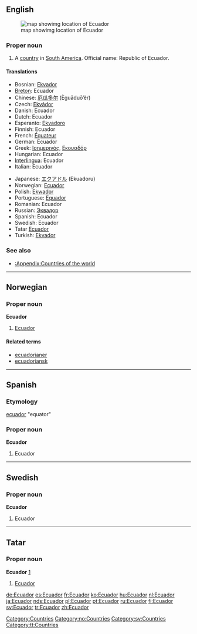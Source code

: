 :{{see|ecuador}}
{{wikipedia}}
==English==
[[Image:LocationEcuador.svg|thumb|map showimg location of Ecuador]]
===Proper noun===
{{en-proper noun}}

# A [[country]] in [[South America]]. Official name: Republic of Ecuador.

====Translations====
{{top}}
*Bosnian: [[Ekvador]] {{m}}
*[[Breton]]: Ecuador
*Chinese: [[厄瓜多尔]] (Èguāduō’ěr)
*Czech: [[Ekvádor]]
*Danish: Ecuador
*Dutch: Ecuador
*Esperanto: [[Ekvadoro]]
*Finnish: Ecuador
*French: [[Équateur]]
*German: Ecuador
*Greek: [[Ισημερινός]], [[Εκουαδόρ]]
*Hungarian: Ecuador
*[[Interlingua]]: Ecuador
*Italian: Ecuador
{{mid}}
*Japanese: [[エクアドル]] (Ekuadoru)
*Norwegian: [[#Norwegian|Ecuador]]
*Polish: [[Ekwador]]
*Portuguese: [[Equador]]
*Romanian: Ecuador {{n}}
*Russian: [[Эквадор]]
*Spanish: Ecuador
*Swedish: Ecuador
*Tatar [[#Tatar|Ecuador]]
*Turkish: [[Ekvador]]
{{bottom}}

===See also===
* [[:Appendix:Countries of the world]]

[[Category:Countries]]

----

==Norwegian==

===Proper noun===
'''Ecuador'''

# [[#English|Ecuador]]

====Related terms====
*[[ecuadorianer]]
*[[ecuadoriansk]]

[[Category:no:Countries]]

----

==Spanish==

===Etymology===
[[ecuador]] "equator"

===Proper noun===
'''Ecuador'''

# Ecuador

----

==Swedish==

===Proper noun===
'''Ecuador'''

# Ecuador

[[Category:sv:Countries]]

----

==Tatar==

===Proper noun===
'''Ecuador''' [http://www2.azatliq.org/analysis/analysis/tb/2006/10/9A6D6E9B-3FB1-4AE5-9B1D-08CD6339AF5C.asp]

# [[Ecuador#english|Ecuador]]

[[Category:tt:Countries]]

[[de:Ecuador]]
[[es:Ecuador]]
[[fr:Ecuador]]
[[ko:Ecuador]]
[[hu:Ecuador]]
[[nl:Ecuador]]
[[ja:Ecuador]]
[[nds:Ecuador]]
[[pl:Ecuador]]
[[pt:Ecuador]]
[[ru:Ecuador]]
[[fi:Ecuador]]
[[sv:Ecuador]]
[[tr:Ecuador]]
[[zh:Ecuador]]